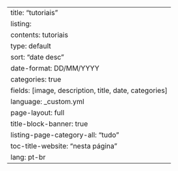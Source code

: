 ---
title: "tutoriais"
listing:
  contents: tutoriais
  type: default
  sort: "date desc"
  date-format: DD/MM/YYYY
  categories: true
  fields: [image, description, title, date, categories]
language: _custom.yml
page-layout: full
title-block-banner: true
listing-page-category-all: "tudo"
toc-title-website: "nesta página"
lang: pt-br
---